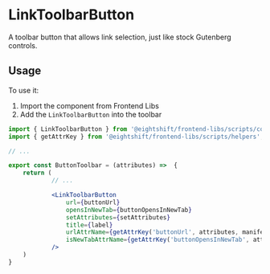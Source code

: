 # LinkToolbarButton

A toolbar button that allows link selection, just like stock Gutenberg controls.

## Usage

To use it:
1. Import the component from Frontend Libs
2. Add the `LinkToolbarButton` into the toolbar

```jsx
import { LinkToolbarButton } from '@eightshift/frontend-libs/scripts/components';
import { getAttrKey } from '@eightshift/frontend-libs/scripts/helpers';

// ...

export const ButtonToolbar = (attributes) =>  {
	return (
			// ...

			<LinkToolbarButton
				url={buttonUrl}
				opensInNewTab={buttonOpensInNewTab}
				setAttributes={setAttributes}
				title={label}
				urlAttrName={getAttrKey('buttonUrl', attributes, manifest)}
				isNewTabAttrName={getAttrKey('buttonOpensInNewTab', attributes, manifest)}
			/>
	)
}
```
